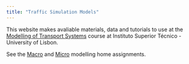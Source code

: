 ```yaml
---
title: "Traffic Simulation Models"
---
```


This website makes avaliable materials, data and tutorials to use at the [Modelling of Transport Systems](https://fenix.tecnico.ulisboa.pt/disciplinas/MST/2023-2024/1-semestre) course at Instituto Superior Técnico - University of Lisbon.

See the [Macro](macro.qmd) and [Micro](micro.qmd) modelling home assignments.

